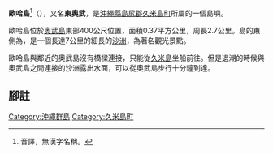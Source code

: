 {{coord|26|20|24|N|126|50|23|E|region:JP-47|display=title}}
{{Infobox islands
|name = オーハ島
|image  = 
|area km2 = 0.37
|coastline km = 2.7
|elevation m = 8
|highest mount= 
|archipelago = [[沖繩群島|沖繩群島]]
|waterbody = [[東中國海|東中國海]]
|country admin divisions title = 行政歸屬
|country 1 admin divisions = {{JPN}}[[沖繩縣|沖繩縣]][[島尻郡|島尻郡]][[久米島町|久米島町]]
}}
'''歐哈島'''<ref>音譯，無漢字名稱。</ref>（{{lang-ja|'''オーハ島'''}}），又名'''東奧武'''，是[[沖繩縣|沖繩縣]][[島尻郡|島尻郡]][[久米島町|久米島町]]所屬的一個島嶼。

歐哈島位於[[奧武島_(久米島町)|奧武島]]東部400公尺位置，面積0.37平方公里，周長2.7公里。島的東側為{{link-ja|はての浜|はての浜}}，是一個長達7公里的細長的[[沙洲|沙洲]]，為著名觀光景點。

歐哈島與鄰近的奧武島沒有橋樑連接，只能從[[久米島|久米島]]坐船前往。但是退潮的時候與奧武島之間連接的沙洲露出水面，可以從奧武島步行十分鐘到達。

==腳註==
{{reflist}}

{{沖繩群島}}

[[Category:沖繩群島|Category:沖繩群島]]
[[Category:久米島町|Category:久米島町]]